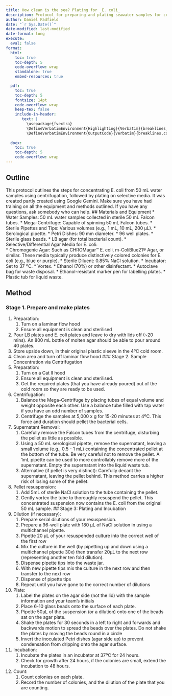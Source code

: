 ```yaml
---
title: How clean is the sea? Plating for _E. coli_
description: Protocol for preparing and plating seawater samples for counting _E. coli_.
author: Daniel Padfield
date: "`r Sys.Date()`"
date-modified: last-modified
date-format: long
execute: 
  eval: false
format:
  html:
    toc: true
    toc-depth: 5
    code-overflow: wrap
    standalone: true
    embed-resources: true

  pdf:
    toc: true
    toc-depth: 5
    fontsize: 14pt
    code-overflow: wrap
    keep-tex: false
    include-in-header: 
       text: |
         \usepackage{fvextra}
         \DefineVerbatimEnvironment{Highlighting}{Verbatim}{breaklines,commandchars=\\\{\}}
         \DefineVerbatimEnvironment{OutputCode}{Verbatim}{breaklines,commandchars=\\\{\}}
  
  docx:
    toc: true
    toc-depth: 5
    code-overflow: wrap
---
```


## Outline
This protocol outlines the steps for concentrating E. coli from 50 mL water samples using centrifugation, followed by plating on selective media. It was created partly created using Google Gemini.
Make sure you have had training on all the equipment and methods outlined. If you have any questions, ask somebody who can help.
## Materials and Equipment
* Water Samples: 50 mL water samples collected in sterile 50 mL Falcon tubes. 
* Mega-Centrifuge: Capable of spinning 50 mL Falcon tubes.
* Sterile Pipettes and Tips: Various volumes (e.g., 1 mL, 10 mL, 200 µL).
* Serological pipette.
* Petri Dishes: 90 mm diameter.
* 96 well plates.
* Sterile glass beads.
* LB agar (for total bacterial count).
* Selective/Differential Agar Media for E. coli:  
   * Chromogenic Agar: Such as CHROMagar™ E. coli, m-ColiBlue21® Agar, or similar. These media typically produce distinctively colored colonies for E. coli (e.g., blue or purple).
* Sterile Diluent: 0.85% NaCl solution. 
* Incubator: Set to 37 ºC. 
* Vortex.
* Ethanol (70%) or other disinfectant.
* Autoclave bag for waste disposal. 
* Ethanol-resistant marker pen for labelling plates.
* Plastic tub for liquid waste.
 
## Method

### Stage 1. Prepare and make plates

1. Preparation:
   1. Turn on a laminar flow hood
   2. Ensure all equipment is clean and sterilised
2. Pour LB plates and E. coli plates and leave to dry with lids off (~20 mins). An 800 mL bottle of molten agar should be able to pour around 40 plates.
3. Store upside down, in their original plastic sleeve in the 4ºC cold room.
4. Clean area and turn off laminar flow hood
### Stage 2. Sample Concentration via Centrifugation 
1. Preparation: 
   1. Turn on a Cat II hood
   2. Ensure all equipment is clean and sterilised.  
   3. Get the required plates (that you have already poured) out of the cold room so they are ready to be used.
2. Centrifugation: 
   1. Balance the Mega-Centrifuge by placing tubes of equal volume and weight opposite each other. Use a balance tube filled with tap water if you have an odd number of samples. 
   2. Centrifuge the samples at 5,000 x g for 15-20 minutes at 4ºC. This force and duration should pellet the bacterial cells.
3. Supernatant Removal: 
   1. Carefully remove the Falcon tubes from the centrifuge, disturbing the pellet as little as possible. 
   2. Using a 50 mL serological pipette, remove the supernatant, leaving a small volume (e.g., 0.5 - 1 mL) containing the concentrated pellet at the bottom of the tube. Be very careful not to remove the pellet. A 1mL pipette can be used to more controllably remove more of the supernatant. Empty the supernatant into the liquid waste tub.
   3. Alternative (if pellet is very distinct): Carefully decant the supernatant, leaving the pellet behind. This method carries a higher risk of losing some of the pellet.  
4. Pellet resuspension: 
   1. Add 5mL of sterile NaCl solution to the tube containing the pellet. 
   2. Gently vortex the tube to thoroughly resuspend the pellet. This concentrated suspension now contains the E. coli from the original 50 mL sample. 
## Stage 3: Plating and Incubation 
1. Dilution (if necessary): 
   1. Prepare serial dilutions of your resuspension.
   2. Prepare a 96-well plate with 180 µL of NaCl solution in using a multichannel pipette.
   3. Pipette 20 µL of your resuspended culture into the correct well of the first row
   4. Mix the culture in the well (by pipetting up and down using a multichannel pipette 30x) then transfer 20µL to the next row (representing another ten fold dilution).
   5. Dispense pipette tips into the waste jar.
   6. With new pipette tips mix the culture in the next row and then transfer to the next row
   7. Dispense of pipette tips
   8. Repeat until you have gone to the correct number of dilutions
2. Plate:
   1. Label the plates on the agar side (not the lid) with the sample information and your team’s initials 
   2. Place 6-10 glass beads onto the surface of each plate. 
   3. Pipette 50µL of the suspension (or a dilution) onto one of the beads sat on the agar plate. 
   4. Shake the plates for 30 seconds in a left to right and forwards and backwards motion to spread the beads over the plates. Do not shake the plates by moving the beads round in a circle 
   5. Invert the inoculated Petri dishes (agar side up) to prevent condensation from dripping onto the agar surface. 
3. Incubation: 
   1. Incubate the plates in an incubator at 37ºC for 24 hours.
   2. Check for growth after 24 hours, if the colonies are small, extend the incubation to 48 hours. 
4. Count:
   1. Count colonies on each plate.
   2. Record the number of colonies, and the dilution of the plate that you are counting.
